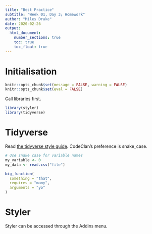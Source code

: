 ```yaml
---
title: "Best Practice"
subtitle: "Week 01, Day 3; Homework"
author: "Miles Drake"
date: 2020-02-26
output:
  html_document:
    number_sections: true
    toc: true
    toc_float: true
---
```


# Initialisation

```r
knitr::opts_chunk$set(message = FALSE, warning = FALSE)
knitr::opts_chunk$set(eval = FALSE)
```

Call libraries first.

```r
library(styler)
library(tidyverse)
```

# Tidyverse

Read [the tidyverse style guide](https://style.tidyverse.org/). CodeClan's preference is snake_case.

```r
# Use snake case for variable names
my_variable <- 0
my_data <- read.csv("file")
```

```r
big_function(
  something = "that",
  requires = "many",
  arguments = "yo"
)
```

# Styler

Styler can be accessed through the Addins menu.
